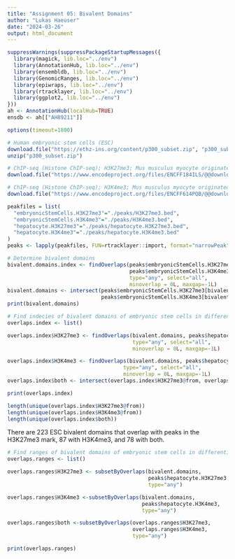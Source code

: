 ```yaml
---
title: "Assignment 05: Bivalent Domains"
author: "Lukas Haeuser"
date: "2024-03-26"
output: html_document
---
```


```r
suppressWarnings(suppressPackageStartupMessages({
  library(magick, lib.loc="../env")
  library(AnnotationHub, lib.loc="../env")
  library(ensembldb, lib.loc="../env")
  library(GenomicRanges, lib.loc="../env")
  library(epiwraps, lib.loc="../env")
  library(rtracklayer, lib.loc="../env")
  library(ggplot2, lib.loc="../env")
}))
ah <- AnnotationHub(localHub=TRUE)
ensdb <- ah[["AH89211"]]
```

```r
options(timeout=1800)

# Human embryonic stem cells (ESC)
download.file("https://ethz-ins.org/content/p300_subset.zip", "p300_subset.zip")
unzip("p300_subset.zip")

# ChIP-seq (Histone ChIP-seq); H3K27me3; Mus musculus myocyte originated from C2C12; in vitro differentiated cells
download.file("https://www.encodeproject.org/files/ENCFF184ILS/@@download/ENCFF184ILS.bed.gz", "peaks/hepatocyte.H3K27me3.bed")

# ChIP-seq (Histone ChIP-seq); H3K4me3; Mus musculus myocyte originated from C2C12; in vitro differentiated cells
download.file("https://www.encodeproject.org/files/ENCFF614PQB/@@download/ENCFF614PQB.bed.gz", "peaks/hepatocyte.H3K4me3.bed")
```

```r
peakfiles = list(
  "embryonicStemCells.H3K27me3"="./peaks/H3K27me3.bed", 
  "embryonicStemCells.H3K4me3"="./peaks/H3K4me3.bed",
  "hepatocyte.H3K27me3"="./peaks/hepatocyte.H3K27me3.bed", 
  "hepatocyte.H3K4me3"="./peaks/hepatocyte.H3K4me3.bed"
)
peaks <- lapply(peakfiles, FUN=rtracklayer::import, format="narrowPeak")
```

```r
# Determine bivalent domains
bivalent.domains.index <- findOverlaps(peaks$embryonicStemCells.H3K27me3, 
                                       peaks$embryonicStemCells.H3K4me3, 
                                       type="any", select="all", 
                                       minoverlap = 0L, maxgap=-1L)
bivalent.domains <- intersect(peaks$embryonicStemCells.H3K27me3[bivalent.domains.index@from], 
                              peaks$embryonicStemCells.H3K4me3[bivalent.domains.index@to])
print(bivalent.domains)
```
```r
# Find indecies of bivalent domains of embryonic stem cells in differentiated hepatocytes
overlaps.index <- list()

overlaps.index$H3K27me3 <- findOverlaps(bivalent.domains, peaks$hepatocyte.H3K27me3,
                                        type="any", select="all",
                                        minoverlap = 0L, maxgap=-1L)

overlaps.index$H3K4me3 <- findOverlaps(bivalent.domains, peaks$hepatocyte.H3K4me3,
                                     type="any", select="all",
                                     minoverlap = 0L, maxgap=-1L)
overlaps.index$both <- intersect(overlaps.index$H3K27me3@from, overlaps.index$H3K4me3@from)

print(overlaps.index)
```

```r
length(unique(overlaps.index$H3K27me3@from))
length(unique(overlaps.index$H3K4me3@from))
length(unique(overlaps.index$both))
```


There are 223 ESC bivalent domains that overlap with peaks in the H3K27me3 mark, 87 with H3K4me3, and 78 with both.

```r
# Find ranges of bivalent domains of embryonic stem cells in differentiated hepatocytes
overlaps.ranges <- list()

overlaps.ranges$H3K27me3 <- subsetByOverlaps(bivalent.domains,
                                             peaks$hepatocyte.H3K27me3,
                                             type="any")

overlaps.ranges$H3K4me3 <-subsetByOverlaps(bivalent.domains,
                                           peaks$hepatocyte.H3K4me3,
                                           type="any")

overlaps.ranges$both <-subsetByOverlaps(overlaps.ranges$H3K27me3,
                                        overlaps.ranges$H3K4me3,
                                        type="any")

print(overlaps.ranges)
```